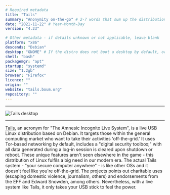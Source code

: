 ```yaml
---
# Required metadata
title: "Tails"
summary: "Anonymity on-the-go" # 2-7 words that sum up the distribution
date: "2021-11-22" # Year-Month-Day
version: "4.23"

# Other metadata - if details unknown or not applicable, leave blank
platform: "x86"
descends: "Debian"
desktop: "GNOME" # If the distro does not boot a desktop by default, or doesn't ship one, leave 'desktop' blank
shell: "bash"
packagemgr: "apt"
startup: "systemd"
size: "1.2gb"
browser: "Firefox"
licence: ""
origin: ""
website: "tails.boum.org"
repository: ""
---
```


---

<Image src="/images/tails.png" alt="Tails desktop" width={250} height={400} />

---

[Tails](https://tails.boum.org), an acronym for "The Amnesic Incognito Live System", is a live USB Linux distribution based on Debian. It targets those within the general computing market who want to take their activities 'off-the-grid.' It uses Tor-based networking by default, includes a "digital security toolbox;" with all data generated during a log-in session is cleared upon shutdown or reboot. These unique features aren't seen elsewhere in the game - this distribution of Linux fulfils a big need in our modern era. The actual Tails system - "your secure computer anywhere" - is like other OSs and it doesn't feel like you're off-the-grid. The projects points out charitable uses (escaping domestic violence, journalism, others) and endorsements from the EFF and Edward Snowden, among others. Nevertheless, with a live system like Tails, it only takes your USB stick to feel the power.
